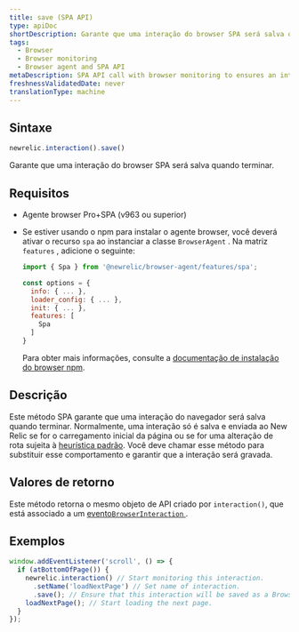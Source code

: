 ```yaml
---
title: save (SPA API)
type: apiDoc
shortDescription: Garante que uma interação do browser SPA será salva quando terminar.
tags:
  - Browser
  - Browser monitoring
  - Browser agent and SPA API
metaDescription: SPA API call with browser monitoring to ensures an interaction will be saved when it ends.
freshnessValidatedDate: never
translationType: machine
---
```


## Sintaxe

```js
newrelic.interaction().save()
```

Garante que uma interação do browser SPA será salva quando terminar.

## Requisitos

* Agente browser Pro+SPA (v963 ou superior)

* Se estiver usando o npm para instalar o agente browser, você deverá ativar o recurso `spa` ao instanciar a classe `BrowserAgent` . Na matriz `features` , adicione o seguinte:

  ```js
  import { Spa } from '@newrelic/browser-agent/features/spa';

  const options = {
    info: { ... },
    loader_config: { ... },
    init: { ... },
    features: [
      Spa
    ]
  }
  ```

  Para obter mais informações, consulte a [documentação de instalação do browser npm](https://www.npmjs.com/package/@newrelic/browser-agent#new-relic-browser-agent).

## Descrição

Este método SPA garante que uma interação do navegador será salva quando terminar. Normalmente, uma interação só é salva e enviada ao New Relic se for o carregamento inicial da página ou se for uma alteração de rota sujeita à [heurística padrão](/docs/browser/single-page-app-monitoring/use-spa-data/spa-data-collection#browser-interaction). Você deve chamar esse método para substituir esse comportamento e garantir que a interação será gravada.

## Valores de retorno

Este método retorna o mesmo objeto de API criado por `interaction()`, que está associado a um [evento`BrowserInteraction` ](/docs/insights/explore-data/attributes/browser-default-attributes-insights#browserinteraction-attributes).

## Exemplos

```js
window.addEventListener('scroll', () => {
  if (atBottomOfPage()) {
    newrelic.interaction() // Start monitoring this interaction.
      .setName('loadNextPage') // Set name of interaction.
      .save(); // Ensure that this interaction will be saved as a BrowserInteraction event when it ends, even if URL change and DOM modification did not occur.
    loadNextPage(); // Start loading the next page.
  }
});
```